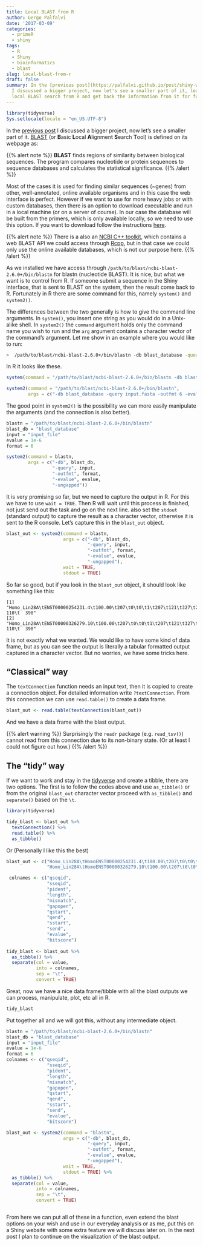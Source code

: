 ```yaml
---
title: Local BLAST from R
author: Gergo Palfalvi
date: '2017-03-09'
categories:
  - primeR
  - shiny
tags:
  - R
  - Shiny
  - bioinformatics
  - blast
slug: local-blast-from-r
draft: false
summary: In the [previous post](https://palfalvi.github.io/post/shiny-website-for-primer-documentation/)
  I discussed a bigger project, now let's see a smaller part of it, learn how to control
  local BLAST search from R and get back the information from it for further processing.
---
```


```r
library(tidyverse)
Sys.setlocale(locale = "en_US.UTF-8")
```

In the [previous post](https://palfalvi.github.io/post/shiny-website-for-primer-documentation/) I discussed a bigger project, now let's see a smaller part of it. [BLAST](https://blast.ncbi.nlm.nih.gov/Blast.cgi) (or **B**asic **L**ocal **A**lignment **S**earch **T**ool) is defined on its webpage as:

{{% alert note %}}
**BLAST** finds regions of similarity between biological sequences. The program compares nucleotide or protein	sequences to sequence databases and calculates the statistical significance.
{{% /alert %}}

Most of the cases it is used for finding similar sequences (~genes) from other, well-annotated, online available organisms and in this case the web interface is perfect. However if we want to use for more heavy jobs or with custom databases, then there is an option to download executable and run in a local machine (or on a server of course). In our case the database will be built from the primers, which is only available locally, so we need to use this option. If you want to download follow the instructions [here](https://blast.ncbi.nlm.nih.gov/Blast.cgi?CMD=Web&PAGE_TYPE=BlastDocs&DOC_TYPE=Download).

{{% alert note %}}
There is a also an [NCBI C++ toolkit](https://www.ncbi.nlm.nih.gov/IEB/ToolBox/CPP_DOC/), which contains a web BLAST API we could access through [Rcpp](http://dirk.eddelbuettel.com/code/rcpp.html), but in that case we could only use the online available databases, which is not our purpose here.
{{% /alert %}}

As we installed we have access through ```/path/to/blast/ncbi-blast-2.6.0+/bin/blastn``` for blastn (nucleotide BLAST). It is nice, but what we want is to control from R. If someone submit a sequence in the Shiny interface, that is sent to BLAST on the system, then the result come back to R. Fortunately in R there are some command for this, namely ```system()``` and ```system2()```.

The differences between the two generally is how to give the command line arguments. In ```system()```, you insert one string as you would do in a Unix-alike shell. In ```system2()``` the ```command``` argument holds only the command name you wish to run and the ```arg``` argument contains a character vector of the command's argument. Let me show in an example where you would like to run: 

```bash
>  /path/to/blast/ncbi-blast-2.6.0+/bin/blastn -db blast_database -query input.fasta -outfmt 6 -evalue 1e-6 -ungapped
```

In R it looks like these.

```r
system(command = "/path/to/blast/ncbi-blast-2.6.0+/bin/blastn -db blast_database -query input.fasta -outfmt 6 -evalue 1e-6 -ungapped")

system2(command = "/path/to/blast/ncbi-blast-2.6.0+/bin/blastn", 
        args = c("-db blast_database -query input.fasta -outfmt 6 -evalue 10e-6 -ungapped"))
```

The good point in ```system2()``` is the possibility we can more easily manipulate the arguments (and the connection is also better).

```r

blastn = "/path/to/blast/ncbi-blast-2.6.0+/bin/blastn"
blast_db = "blast_database"
input = "input_file"
evalue = 1e-6
format = 6

system2(command = blastn, 
        args = c("-db", blast_db, 
                 "-query", input, 
                 "-outfmt", format, 
                 "-evalue", evalue, 
                 "-ungapped"))

```

It is very promising so far, but we need to capture the output in R. For this we have to use ```wait = TRUE```. Then R will wait until this process is finished, not just send out the task and go on the next line. also set the ```stdout``` (standard output) to capture the result as a character vector, otherwise it is sent to the R console. Let's capture this in the ```blast_out``` object.

```r

blast_out <- system2(command = blastn, 
                     args = c("-db", blast_db, 
                              "-query", input, 
                              "-outfmt", format, 
                              "-evalue", evalue,
                              "-ungapped"),
                     wait = TRUE,
                     stdout = TRUE)

```

So far so good, but if you look in the ```blast_out``` object, it should look like something like this:

```
[1] "Homo_Lin28A\tENST00000254231.4\t100.00\t207\t0\t0\t1\t207\t121\t327\t2e-110\t  398" 
[2] "Homo_Lin28A\tENST00000326279.10\t100.00\t207\t0\t0\t1\t207\t121\t327\t2e-110\t  398"
```

It is not exactly what we wanted. We would like to have some kind of data frame, but as you can see the output is literally a tabular formatted output captured in a character vector. But no worries, we have some tricks here.

## "Classical" way
The ```textConnection``` function needs an input text, then it is copied to create a connection object. For detailed information write ```?textConnection```. From this connection we can use ```read.table()``` to create a data frame.

```r
blast_out <- read.table(textConnection(blast_out))
```

And we have a data frame with the blast output. 


{{% alert warning %}}
Surprisingly the ```readr``` package (e.g. ```read_tsv()```) cannot read from this connection due to its non-binary state. (Or at least I could not figure out how.)
{{% /alert %}}

## The "tidy" way

If we want to work and stay in the [tidyverse](http://tidyverse.org) and create a tibble, there are two options. The first is to follow the codes above and use ```as_tibble()``` or from the original ```blast_out``` character vector proceed with ```as_tibble()``` and ```separate()``` based on the ```\t```.

```r
library(tidyverse)

tidy_blast <- blast_out %>% 
  textConnection() %>% 
  read.table() %>%
  as_tibble() 
```

Or (Personally I like this the best)

```r
blast_out <- c("Homo_Lin28A\tHomoENST00000254231.4\t100.00\t207\t0\t0\t1\t207\t121\t327\t2e-110\t  398",
               "Homo_Lin28A\tHomoENST00000326279.10\t100.00\t207\t0\t0\t1\t207\t121\t327\t2e-110\t  398")

```

```r
 colnames <- c("qseqid",
               "sseqid",
               "pident",
               "length",
               "mismatch",
               "gapopen",
               "qstart",
               "qend",
               "sstart",
               "send",
               "evalue",
               "bitscore")
  
tidy_blast <- blast_out %>%
  as_tibble() %>% 
  separate(col = value, 
           into = colnames,
           sep = "\t",
           convert = TRUE)

```


Great, now we have a nice data frame/tibble with all the blast outputs we can process, manipulate, plot, etc all in R. 

```r
tidy_blast
```


Put together all and we will got this, without any intermediate object. 

```r
blastn = "/path/to/blast/ncbi-blast-2.6.0+/bin/blastn"
blast_db = "blast_database"
input = "input_file"
evalue = 1e-6
format = 6
colnames <- c("qseqid",
               "sseqid",
               "pident",
               "length",
               "mismatch",
               "gapopen",
               "qstart",
               "qend",
               "sstart",
               "send",
               "evalue",
               "bitscore")

blast_out <- system2(command = "blastn", 
                     args = c("-db", blast_db, 
                              "-query", input, 
                              "-outfmt", format, 
                              "-evalue", evalue,
                              "-ungapped"),
                     wait = TRUE,
                     stdout = TRUE) %>%
  as_tibble() %>% 
  separate(col = value, 
           into = colnames,
           sep = "\t",
           convert = TRUE)



```

From here we can put all of these in a function, even extend the blast options on your wish and use in our everyday analysis or as me, put this on a Shiny website with some extra feature we will discuss later on. In the next post I plan to continue on the visualization of the blast output. 
